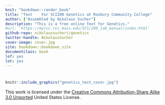 ```yaml
---
knit: "bookdown::render_book"
title: "Text    For SCI200 Genetics at Roxbury Community College"
author: ["Assembled by Nikolaus Sucher"]
description: "This is a free online Text for Genetics."
#url: 'https://myrcc.rcc.mass.edu/ICS/200_lab_manual/index.html'
github-repo: nikolaussuchert/genetics
twitter-handle: NikolausSucher
cover-image: cover.jpg
site: bookdown::bookdown_site
documentclass: book
lof: yes
lot: yes
---
```


# {-}

```r
knitr::include_graphics("genetics_text_cover.jpg")
```


This work is licensed under the [Creative Commons Attribution-Share Alike 3.0 Unported](https://creativecommons.org/licenses/by-sa/3.0/deed.en) United States License.
